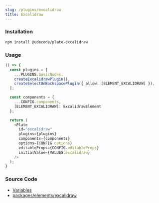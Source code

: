 ```yaml
---
slug: /plugins/excalidraw
title: Excalidraw
---
```


### Installation

```bash npm2yarn
npm install @udecode/plate-excalidraw
```

### Usage

```ts live
() => {
  const plugins = [
    ...PLUGINS.basicNodes,
    createExcalidrawPlugin(),
    createSelectOnBackspacePlugin({ allow: [ELEMENT_EXCALIDRAW] }),
  ];

  const components = {
    ...CONFIG.components,
    [ELEMENT_EXCALIDRAW]: ExcalidrawElement
  };

  return (
    <Plate
      id="excalidraw"
      plugins={plugins}
      components={components}
      options={CONFIG.options}
      editableProps={CONFIG.editableProps}
      initialValue={VALUES.excalidraw}
    />
  );
}
```

### Source Code

- [Variables](https://github.com/udecode/plate/blob/main/docs/src/live/live.tsx)
- [packages/elements/excalidraw](https://github.com/udecode/plate/tree/main/packages/elements/excalidraw/src)
